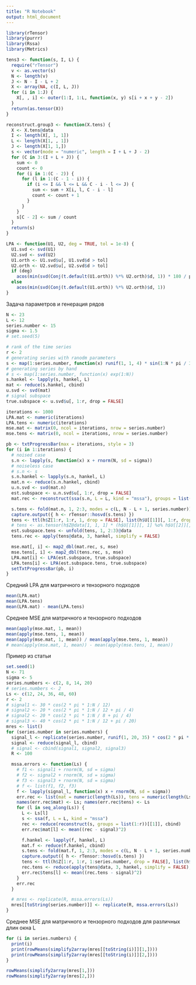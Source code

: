 ---
title: "R Notebook"
output: html_document
---
```{r}
library(rTensor)
library(purrr)
library(Rssa)
library(Metrics)

tens3 <- function(s, I, L) {
  require("rTensor")
  v <- as.vector(s)
  N <- length(v)
  J <- N - I - L + 2
  X <- array(NA, c(I, L, J))
  for (i in 1:J) {
    X[, , i] <- outer(1:I, 1:L, function(x, y) s[i + x + y - 2])
  }
  return(as.tensor(X))
}

reconstruct.group3 <- function(X.tens) {
  X <- X.tens@data
  I <- length(X[, 1, 1])
  L <- length(X[1, , 1])
  J <- length(X[1, 1,])
  s <- vector(mode = "numeric", length = I + L + J - 2)
  for (C in 3:(I + L + J)) {
    sum <- 0
    count <- 0
    for (i in 1:(C - 2)) {
      for (l in 1:(C - 1 - i)) {
        if (i <= I && l <= L && C - i - l <= J) {
          sum <- sum + X[i, l, C - i - l]
          count <- count + 1
        }
      }
    }
    s[C - 2] <- sum / count
  }
  return(s)
}

LPA <- function(U1, U2, deg = TRUE, tol = 1e-8) {
  U1.svd <- svd(U1)
  U2.svd <- svd(U2)
  U1.orth <- U1.svd$u[, U1.svd$d > tol]
  U2.orth <- U2.svd$u[, U2.svd$d > tol]
  if (deg)
    acos(min(svd(Conj(t.default(U1.orth)) %*% U2.orth)$d, 1)) * 180 / pi
  else
    acos(min(svd(Conj(t.default(U1.orth)) %*% U2.orth)$d, 1))
}
```

Задача параметров и генерация рядов
```{r}
N <- 23
L <- 12
series.number <- 15
sigma <- 1.5
# set.seed(5)

# rank of the time series
r <- 2
# generating series with ranodm parameters
s <- map(1:series.number, function(x) runif(1, 1, 4) * sin(1:N * pi / 3))
# generating series by hand
# s <- map(1:series.number, function(x) exp(1:N))
s.hankel <- lapply(s, hankel, L)
mat <- reduce(s.hankel, cbind)
u.svd <- svd(mat)
# signal subspace
true.subspace <- u.svd$u[, 1:r, drop = FALSE]
```

```{r}
iterations <- 1000
LPA.mat <- numeric(iterations)
LPA.tens <- numeric(iterations)
mse.mat <- matrix(0, ncol = iterations, nrow = series.number)
mse.tens <- matrix(0, ncol = iterations, nrow = series.number)

pb <- txtProgressBar(max = iterations, style = 3)
for (i in 1:iterations) {
  # noised case
  s.n <- lapply(s, function(x) x + rnorm(N, sd = sigma))
  # noiseless case
  # s.n <- s
  s.n.hankel <- lapply(s.n, hankel, L)
  mat.n <- reduce(s.n.hankel, cbind)
  u.n.svd <- svd(mat.n)
  est.subspace <- u.n.svd$u[, 1:r, drop = FALSE]
  mat.rec <- reconstruct(ssa(s.n, L = L, kind = "mssa"), groups = list(1:r))[[1]]

  s.tens <- fold(mat.n, 1, 2:3, modes = c(L, N - L + 1, series.number))
  capture.output({ h <- rTensor::hosvd(s.tens) })
  tens <- ttl(h$Z[1:r, 1:r, 1, drop = FALSE], list(h$U[[1]][, 1:r, drop = FALSE], h$U[[2]][, 1:r, drop = FALSE], h$U[[3]][, 1, drop = FALSE]), 1:3)
  # tens <- as.tensor(h$Z@data[1, 1, 1] * (h$U[[1]][, 1] %o% h$U[[2]][, 1] %o% h$U[[3]][, 1]) + h$Z@data[2, 2, 2] * (h$U[[1]][, 2] %o% h$U[[2]][, 2] %o% h$U[[3]][, 2]))
  est.subspace.tens <- unfold(tens, 1, 2:3)@data
  tens.rec <- apply(tens@data, 3, hankel, simplify = FALSE)

  mse.mat[, i] <- map2_dbl(mat.rec, s, mse)
  mse.tens[, i] <- map2_dbl(tens.rec, s, mse)
  LPA.mat[i] <- LPA(est.subspace, true.subspace)
  LPA.tens[i] <- LPA(est.subspace.tens, true.subspace)
  setTxtProgressBar(pb, i)
}
```

Средний LPA для матричного и тензорного подходов
```{r}
mean(LPA.mat)
mean(LPA.tens)
mean(LPA.mat) - mean(LPA.tens)
```

Среднее MSE для матричного и тензорного подходов
```{r}
mean(apply(mse.mat, 1, mean))
mean(apply(mse.tens, 1, mean))
mean(apply(mse.mat, 1, mean)) / mean(apply(mse.tens, 1, mean))
# mean(apply(mse.mat, 1, mean)) - mean(apply(mse.tens, 1, mean))
```

Пример из статьи
```{r}

set.seed(1)
N <- 71
sigma <- 5
series.numbers <- c(2, 8, 14, 20)
# series.numbers <- 2
Ls <- c(12, 24, 36, 48, 60)
r <- 2
# signal1 <- 30 * cos(2 * pi * 1:N / 12)
# signal2 <- 20 * cos(2 * pi * 1:N / 12 + pi / 4)
# signal2 <- 20 * cos(2 * pi * 1:N / 8 + pi / 4)
# signal3 <- 40 * cos(2 * pi * 1:N / 12 + pi / 20)
mres <- list()
for (series.number in series.numbers) {
  signal_l <- replicate(series.number, runif(1, 20, 35) * cos(2 * pi * 1:N + pi / runif(1, 2, 20)), simplify = FALSE)
  signal <- reduce(signal_l, cbind)
  # signal <- cbind(signal1, signal2, signal3)
  R <- 100

  mssa.errors <- function(Ls) {
    # f1 <- signal1 + rnorm(N, sd = sigma)
    # f2 <- signal2 + rnorm(N, sd = sigma)
    # f3 <- signal3 + rnorm(N, sd = sigma)
    # f <- list(f1, f2, f3)
    f <- lapply(signal_l, function(x) x + rnorm(N, sd = sigma))
    err.rec <- list(mat = numeric(length(Ls)), tens = numeric(length(Ls)))
    names(err.rec$mat) <- Ls; names(err.rec$tens) <- Ls
    for (l in seq_along(Ls)) {
      L <- Ls[l]
      s <- ssa(f, L = L, kind = "mssa")
      rec <- reduce(reconstruct(s, groups = list(1:r))[[1]], cbind)
      err.rec$mat[l] <- mean((rec - signal)^2)

      f.hankel <- lapply(f, hankel, L)
      mat.f <- reduce(f.hankel, cbind)
      s.tens <- fold(mat.f, 1, 2:3, modes = c(L, N - L + 1, series.number))
      capture.output({ h <- rTensor::hosvd(s.tens) })
      tens <- ttl(h$Z[1:r, 1:r, 1:series.number, drop = FALSE], list(h$U[[1]][, 1:r, drop = FALSE], h$U[[2]][, 1:r, drop = FALSE], h$U[[3]][, 1:series.number, drop = FALSE]), 1:3)
      rec.tens <- reduce(apply(tens@data, 3, hankel, simplify = FALSE), cbind)
      err.rec$tens[l] <- mean((rec.tens - signal)^2)
    }
    err.rec
  }

  # mres <- replicate(R, mssa.errors(Ls))
  mres[[toString(series.number)]] <- replicate(R, mssa.errors(Ls))
}
```

Среднее MSE для матричного и тензорного подходов для различных длин окна L
```{r}
for (i in series.numbers) {
  print(i)
  print(rowMeans(simplify2array(mres[[toString(i)]][1,])))
  print(rowMeans(simplify2array(mres[[toString(i)]][2,])))
}
```


```{r}
rowMeans(simplify2array(mres[1,]))
rowMeans(simplify2array(mres[2,]))
```
